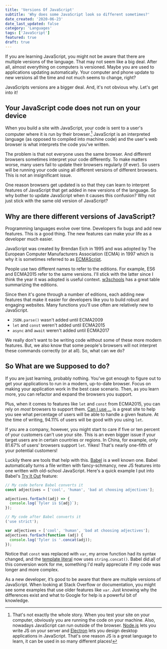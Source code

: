 ```yaml
---
title: 'Versions Of JavaScript'
subtitle: 'Why does some JavaScript look so different sometimes?'
date_created: '2020-06-23'
date_last_updated: false
category: 'Languages'
tags: ['JavaScript']
featured: true
draft: true
---
```



<DropCapP>
  If you are learning JavaScript, you might not be aware that there are multiple versions of the
  language. That may not seem like a big deal. After all, almost everything on computers is
  versioned. Maybe you are used to applications updating automatically. Your computer and phone
  update to new versions all the time and not much seems to change, right?
</DropCapP>

JavaScripts versions are a bigger deal. And, it's not obvious why. Let's get into it!

## Your JavaScript code does not run on your device

When you build a site with JavaScript, your code is sent to a user's computer where it is run by their browser.[^1] JavaScript is an interpreted language (as opposed to compiled into machine code) and the user's web browser is what interprets the code you've written.

[^1]: That's not exactly the whole story. When you test your site on your computer, obviously you are running the code on your machine. Also, nowadays JavaScript can run outside of the browser. [Node.js](https://nodejs.org/en/) lets you write JS on your server and [Electron](https://www.electronjs.org/) lets you design desktop applications in JavaScript. That's one reason JS is a great language to learn, it can be used in so many different places!

The problem is that not everyone uses the same browser. And different browsers sometimes interpret your code differently. To make matters worse, many users fail to update their browsers regularly (if ever). So users will be running your code using all different versions of different browsers. This is not an insignificant issue.

One reason browsers get updated is so that they can learn to interpret features of JavaScript that get added in new versions of the language. So why bother to update JavaScript when it causes this confusion? Why not just stick with the same old version of JavaScript?

## Why are there different versions of JavaScript?

Programming languages evolve over time. Developers fix bugs and add new features. This is a good thing. The new features can make your life as a developer much easier.

JavaScript was created by Brendan Eich in 1995 and was adopted by The European Computer Manufacturers Association (ECMA) in 1997 which is why it is sometimes referred to as [ECMAScript](https://www.ecma-international.org/memento/tc39.htm).

<Block>
  People use two different names to refer to the editions. For example, ES6 and ECMA2015 refer to
  the same versions. I'll stick with the latter since I think the year it was adopted is useful
  context. <a href="https://www.w3schools.com/js/js_versions.asp">w3schools</a> has a great table
  summarizing the editions.
</Block>

Since then it's gone through a number of editions, each adding new features that make it easier for developers like you to build robust and engaging websites. Many functions you'll use often are relatively new to JavaScript.

- `JSON.parse()` wasn't added until ECMA2009
- `let` and `const` weren't added until ECMA2015
- `async` and `await` weren't added until ECMA2017

We really don't want to be writing code without some of these more modern features. But, we also know that some people's browsers will not interpret these commands correctly (or at all). So, what can we do?

## So What are we Supposed to do?

If you are just learning, probably nothing. You've got enough to figure out to get your applications to run in a modern, up-to-date browser. Focus on making your application work in the best case scenario. Then, as you learn more, you can refactor and expand the browsers you support.

Plus, when it comes to features like `let` and `const` from ECMA2015, you can rely on _most_ browsers to support them. [Can I use ...](https://caniuse.com/#home) is a great site to help you see what percentage of users will be able to handle a given feature. At the time of writing, 94.11% of users will be good with you using `let`.

If you are a company, however, you might start to care if five or ten percent of your customers can't use your site. This is an even bigger issue if your target users are in certain countries or regions. In China, for example, only 81.67% of users' browsers support `let`. Yikes! That's nearly one-fifth of your potential customers!

Luckily there are tools that help with this. [Babel](https://babeljs.io/) is a well known one. Babel automatically turns a file written with fancy-schmancy, new JS features into one written with old-school JavaScript. Here's a quick example I put into Babel's [Try It Out](https://babeljs.io/repl) feature:

<!-- Link for adding line highlighting -->
<!-- https://prince.dev/highlight-with-react -->

<!-- An example of how Babel transpiles -->

```js [] {2,3,11}
// My code before Babel converts it
const adjectives = ['cool', 'human', 'bad at choosing adjectives'];

adjectives.forEach((adj) => {
  console.log(`Tyler is ${adj}`);
});

// My code after Babel converts it
('use strict');

var adjectives = ['cool', 'human', 'bad at choosing adjectives'];
adjectives.forEach(function (adj) {
  console.log('Tyler is '.concat(adj));
});
```

Notice that `const` was replaced with `var`, my arrow function had its syntax changed, and the [template literal](https://developer.mozilla.org/en-US/docs/Web/JavaScript/Reference/Template_literals) now uses `string.concat()`. Babel did all of this conversion work for me, something I'd really appreciate if my code was longer and more complex.

As a new developer, it’s good to be aware that there are multiple versions of JavaScript. When looking at Stack Overflow or documentation, you might see some examples that use older features like `var`. Just knowing why the differences exist and what to Google for help is a powerful bit of knowledge.
